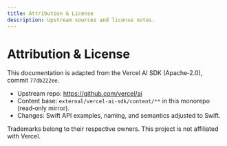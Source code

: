 ```yaml
---
title: Attribution & License
description: Upstream sources and license notes.
---
```


# Attribution & License

This documentation is adapted from the Vercel AI SDK (Apache‑2.0), commit `77db222ee`.

- Upstream repo: https://github.com/vercel/ai
- Content base: `external/vercel-ai-sdk/content/**` in this monorepo (read‑only mirror).
- Changes: Swift API examples, naming, and semantics adjusted to Swift.

Trademarks belong to their respective owners. This project is not affiliated with Vercel.

